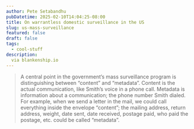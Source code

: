 ```yaml
---
author: Pete Setabandhu
pubDatetime: 2025-02-10T14:04:25-08:00
title: On warrantless domestic surveillance in the US
slug: us-mass-surveillance
featured: false
draft: false
tags:
  - cool-stuff
description:
  via blankenship.io
---
```



<LinkCard url="https://www.blankenship.io/essays/2020-07-13/" />

> A central point in the government’s mass surveillance program is distinguishing between “content” and “metadata”. Content is the actual communication, like Smith’s voice in a phone call. Metadata is information about a communication; the phone number Smith dialed. For example, when we send a letter in the mail, we could call everything inside the envelope “content”; the mailing address, return address, weight, date sent, date received, postage paid, who paid the postage, etc. could be called “metadata”.